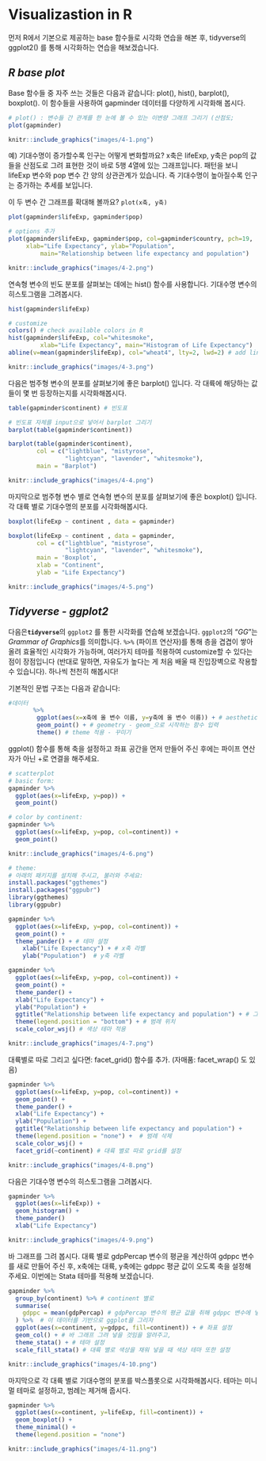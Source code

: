 # Visualizastion in R

먼저 R에서 기본으로 제공하는 base 함수들로 시각화 연습을 해본 후, tidyverse의 ggplot2() 를 통해 시각화하는 연습을 해보겠습니다.

## ***R base plot***

Base 함수들 중 자주 쓰는 것들은 다음과 같습니다: plot(), hist(), barplot(), boxplot(). 이 함수들을 사용하여 gapminder 데이터를 다양하게 시각화해 봅시다.

```r
# plot() : 변수들 간 관계를 한 눈에 볼 수 있는 이변량 그래프 그리기 (산점도;                       scatterplot) 
plot(gapminder)
```

```r
knitr::include_graphics("images/4-1.png")
```

예) 기대수명이 증가할수록 인구는 어떻게 변화할까요? x축은 lifeExp, y축은 pop의 값들을 산점도로 그려 표현한 것이 바로 5행 4열에 있는 그래프입니다. 패턴을 보니 lifeExp 변수와 pop 변수 간 양의 상관관계가 있습니다. 즉 기대수명이 높아질수록 인구는 증가하는 추세를 보입니다.

이 두 변수 간 그래프를 확대해 볼까요? `plot(x축, y축)`

```r
plot(gapminder$lifeExp, gapminder$pop) 

# options 추가 
plot(gapminder$lifeExp, gapminder$pop, col=gapminder$country, pch=19, 
     xlab="Life Expectancy", ylab="Population", 
		 main="Relationship between life expectancy and population")
```

```r
knitr::include_graphics("images/4-2.png")
```

연속형 변수의 빈도 분포를 살펴보는 데에는 hist() 함수를 사용합니다. 기대수명 변수의 히스토그램을 그려봅시다.

```r
hist(gapminder$lifeExp)

# customize 
colors() # check available colors in R 
hist(gapminder$lifeExp, col="whitesmoke", 
		 xlab="Life Expectancy", main="Histogram of Life Expectancy")
abline(v=mean(gapminder$lifeExp), col="wheat4", lty=2, lwd=2) # add line
```

```r
knitr::include_graphics("images/4-3.png")
```

다음은 범주형 변수의 분포를 살펴보기에 좋은 barplot() 입니다. 각 대륙에 해당하는 값들이 몇 번 등장하는지를 시각화해봅시다.

```r
table(gapminder$continent) # 빈도표 

# 빈도표 자체를 input으로 넣어서 barplot 그리기
barplot(table(gapminder$continent)) 

barplot(table(gapminder$continent), 
        col = c("lightblue", "mistyrose",
                "lightcyan", "lavender", "whitesmoke"),
        main = "Barplot")
```

```r
knitr::include_graphics("images/4-4.png")
```

마지막으로 범주형 변수 별로 연속형 변수의 분포를 살펴보기에 좋은 boxplot() 입니다. 각 대륙 별로 기대수명의 분포를 시각화해봅시다.

```r
boxplot(lifeExp ~ continent , data = gapminder) 

boxplot(lifeExp ~ continent , data = gapminder,
        col = c("lightblue", "mistyrose",
                "lightcyan", "lavender", "whitesmoke"),
        main = 'Boxplot',
        xlab = "Continent", 
        ylab = "Life Expectancy")
```

```r
knitr::include_graphics("images/4-5.png")
```

## ***Tidyverse - ggplot2***

다음은**`tidyverse`**의 `ggplot2` 를 통한 시각화를 연습해 보겠습니다. `ggplot2`의 "*GG*"는 *Grammar of Graphics*를 의미합니다. `%>%` (파이프 연산자)를 통해 층을 겹겹이 쌓아올려 효율적인 시각화가 가능하며, 여러가지 테마를 적용하여 customize할 수 있다는 점이 장점입니다 (반대로 말하면, 자유도가 높다는 게 처음 배울 때 진입장벽으로 작용할 수 있습니다). 하나씩 천천히 해봅시다!

기본적인 문법 구조는 다음과 같습니다:

```r
#데이터 
       %>% 
		ggplot(aes(x=x축에 올 변수 이름, y=y축에 올 변수 이름)) + # aesthetic - coordination space 그리기 
		geom_point() + # geometry - geom_으로 시작하는 함수 입력 
		theme() # theme 적용 - 꾸미기
```

ggplot() 함수를 통해 축을 설정하고 좌표 공간을 먼저 만들어 주신 후에는 파이프 연산자가 아닌 +로 연결을 해주세요.

```r
# scatterplot
# basic form: 
gapminder %>% 
  ggplot(aes(x=lifeExp, y=pop)) + 
  geom_point()

# color by continent: 
gapminder %>% 
  ggplot(aes(x=lifeExp, y=pop, col=continent)) + 
  geom_point()
```

```r
knitr::include_graphics("images/4-6.png")
```

```r
# theme: 
# 아래의 패키지를 설치해 주시고, 불러와 주세요:
install.packages("ggthemes")
install.packages("ggpubr")
library(ggthemes)
library(ggpubr) 

gapminder %>% 
  ggplot(aes(x=lifeExp, y=pop, col=continent)) + 
  geom_point() +
  theme_pander() + # 테마 설정 
	xlab("Life Expectancy") + # x축 라벨
	ylab("Population")  # y축 라벨

gapminder %>% 
  ggplot(aes(x=lifeExp, y=pop, col=continent)) + 
  geom_point() +
  theme_pander() + 
  xlab("Life Expectancy") +
  ylab("Population") +
  ggtitle("Relationship between life expectancy and population") + # 그래프 제목 
  theme(legend.position = "bottom") + # 범례 위치 
  scale_color_wsj() # 색상 테마 적용 
```

```r
knitr::include_graphics("images/4-7.png")
```

대륙별로 따로 그리고 싶다면: facet_grid() 함수를 추가. (자매품: facet_wrap() 도 있음)

```r
gapminder %>% 
  ggplot(aes(x=lifeExp, y=pop, col=continent)) + 
  geom_point() +
  theme_pander() + 
  xlab("Life Expectancy") +
  ylab("Population") +
  ggtitle("Relationship between life expectancy and population") + 
  theme(legend.position = "none") +  # 범례 삭제 
  scale_color_wsj() +
  facet_grid(~continent) # 대륙 별로 따로 grid를 설정 
```

```r
knitr::include_graphics("images/4-8.png")
```

다음은 기대수명 변수의 히스토그램을 그려봅시다.

```r
gapminder %>% 
  ggplot(aes(x=lifeExp)) + 
  geom_histogram() +
  theme_pander()
  xlab("Life Expectancy")
```

```r
knitr::include_graphics("images/4-9.png")
```

바 그래프를 그려 봅시다. 대륙 별로 gdpPercap 변수의 평균을 계산하여 gdppc 변수를 새로 만들어 주신 후, x축에는 대륙, y축에는 gdppc 평균 값이 오도록 축을 설정해 주세요. 이번에는 Stata 테마를 적용해 보겠습니다.

```r
gapminder %>%
  group_by(continent) %>% # continent 별로 
  summarise( 
    gdppc = mean(gdpPercap) # gdpPercap 변수의 평균 값을 취해 gdppc 변수에 넣어라 
  ) %>%  # 이 데이터를 기반으로 ggplot을 그리자 
  ggplot(aes(x=continent, y=gdppc, fill=continent)) + # 좌표 설정 
  geom_col() + # 바 그래프 그려 넣을 것임을 알려주고, 
  theme_stata() + # 테마 설정 
  scale_fill_stata() # 대륙 별로 색상을 채워 넣을 때 색상 테마 또한 설정
```

```r
knitr::include_graphics("images/4-10.png")
```

마지막으로 각 대륙 별로 기대수명의 분포를 박스플롯으로 시각화해봅시다. 테마는 미니멀 테마로 설정하고, 범례는 제거해 줍시다.

```r
gapminder %>%
  ggplot(aes(x=continent, y=lifeExp, fill=continent)) + 
  geom_boxplot() +
  theme_minimal() +
  theme(legend.position = "none")
```

```r
knitr::include_graphics("images/4-11.png")
```
